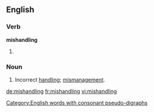 ==English==

===Verb===
'''mishandling'''

# {{present participle of|mishandle}}

===Noun===
{{en-noun|s|-}}

# Incorrect [[handling]]; [[mismanagement]].

[[Category:English words with consonant pseudo-digraphs]]

[[de:mishandling]]
[[fr:mishandling]]
[[vi:mishandling]]